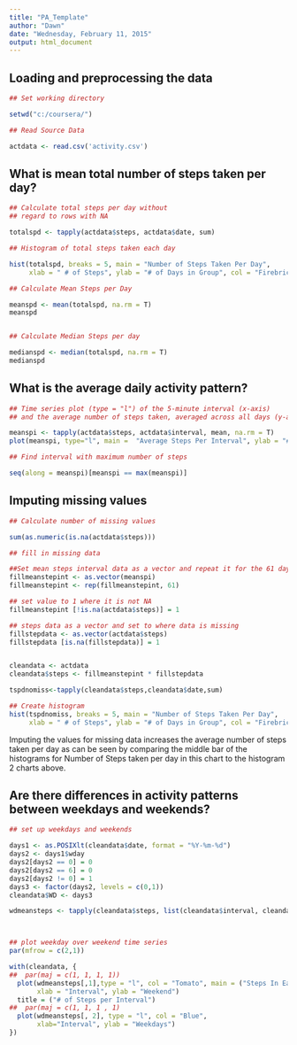 ```yaml
---
title: "PA_Template"
author: "Dawn"
date: "Wednesday, February 11, 2015"
output: html_document
---
```



## Loading and preprocessing the data
```r
## Set working directory

setwd("c:/coursera/")

## Read Source Data

actdata <- read.csv('activity.csv')

```


## What is mean total number of steps taken per day?
```r
## Calculate total steps per day without 
## regard to rows with NA

totalspd <- tapply(actdata$steps, actdata$date, sum)
```
```r
## Histogram of total steps taken each day

hist(totalspd, breaks = 5, main = "Number of Steps Taken Per Day", 
     xlab = " # of Steps", ylab = "# of Days in Group", col = "Firebrick")
```
```r
## Calculate Mean Steps per Day

meanspd <- mean(totalspd, na.rm = T)
meanspd


## Calculate Median Steps per day

medianspd <- median(totalspd, na.rm = T)
medianspd

```



## What is the average daily activity pattern?

```r
## Time series plot (type = "l") of the 5-minute interval (x-axis) 
## and the average number of steps taken, averaged across all days (y-axis)

meanspi <- tapply(actdata$steps, actdata$interval, mean, na.rm = T)
plot(meanspi, type="l", main =  "Average Steps Per Interval", ylab = "# of Steps")

```

```r

## Find interval with maximum number of steps

seq(along = meanspi)[meanspi == max(meanspi)]

```

## Imputing missing values
```r
## Calculate number of missing values

sum(as.numeric(is.na(actdata$steps)))

## fill in missing data

##Set mean steps interval data as a vector and repeat it for the 61 days
fillmeanstepint <- as.vector(meanspi)
fillmeanstepint <- rep(fillmeanstepint, 61)

## set value to 1 where it is not NA
fillmeanstepint [!is.na(actdata$steps)] = 1

## steps data as a vector and set to where data is missing
fillstepdata <- as.vector(actdata$steps)
fillstepdata [is.na(fillstepdata)] = 1


cleandata <- actdata
cleandata$steps <- fillmeanstepint * fillstepdata

tspdnomiss<-tapply(cleandata$steps,cleandata$date,sum)

```
```r
## Create histogram
hist(tspdnomiss, breaks = 5, main = "Number of Steps Taken Per Day", 
     xlab = " # of Steps", ylab = "# of Days in Group", col = "Firebrick")

```

Imputing the values for missing data increases the average number of steps taken per day as can be seen by comparing the middle bar of the histograms for Number of Steps taken per day in this chart to the histogram 2 charts above.

## Are there differences in activity patterns between weekdays and weekends?
```r
## set up weekdays and weekends

days1 <- as.POSIXlt(cleandata$date, format = "%Y-%m-%d")
days2 <- days1$wday
days2[days2 == 0] = 0
days2[days2 == 6] = 0
days2[days2 != 0] = 1
days3 <- factor(days2, levels = c(0,1))
cleandata$WD <- days3

wdmeansteps <- tapply(cleandata$steps, list(cleandata$interval, cleandata$WD), mean, na.rm = T)




```
```r
## plot weekday over weekend time series
par(mfrow = c(2,1))

with(cleandata, {
##  par(maj = c(1, 1, 1, 1))
  plot(wdmeansteps[,1],type = "l", col = "Tomato", main = ("Steps In Each Interval"),
       xlab = "Interval", ylab = "Weekend")
  title = ("# of Steps per Interval")
##  par(maj = c(1, 1, 1 , 1)
  plot(wdmeansteps[, 2], type = "l", col = "Blue", 
       xlab="Interval", ylab = "Weekdays")
})

```
